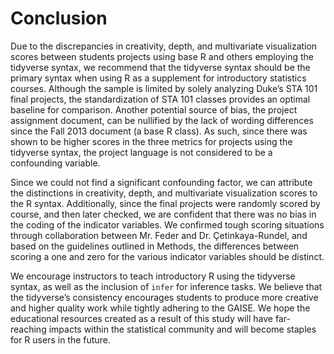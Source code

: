# Conclusion {-}

Due to the discrepancies in creativity, depth, and multivariate visualization 
scores between students projects using base R and others employing the tidyverse
syntax, we recommend that the tidyverse syntax should be the primary syntax when
using R as a supplement for introductory statistics courses. Although the sample
is limited by solely analyzing Duke's STA 101 final projects, the standardization
of STA 101 classes provides an optimal baseline for comparison. Another potential
source of bias, the project assignment document, can be nullified by the lack of
wording differences since the Fall 2013 document (a base R class). As such, since
there was shown to be higher scores in the three metrics for projects using the 
tidyverse syntax, the project language is not considered to be a confounding 
variable.

Since we could not find a significant confounding factor, we can attribute the 
distinctions in creativity, depth, and multivariate visualization scores to the 
R syntax. Additionally, since the final projects were randomly scored by course,
and then later checked, we are confident that there was no bias in the coding of
the indicator variables. We confirmed tough scoring situations through 
collaboration between Mr. Feder and Dr. Çetinkaya-Rundel, and based on the 
guidelines outlined in Methods, the differences between scoring a one and zero 
for the various indicator variables should be distinct.

We encourage instructors to teach introductory R using the tidyverse syntax, as
well as the inclusion of `infer` for inference tasks. We believe that the 
tidyverse's consistency encourages students to produce more creative and higher
quality work while tightly adhering to the GAISE. We hope the educational 
resources created as a result of this study will have far-reaching impacts within
the statistical community and will become staples for R users in the future.
